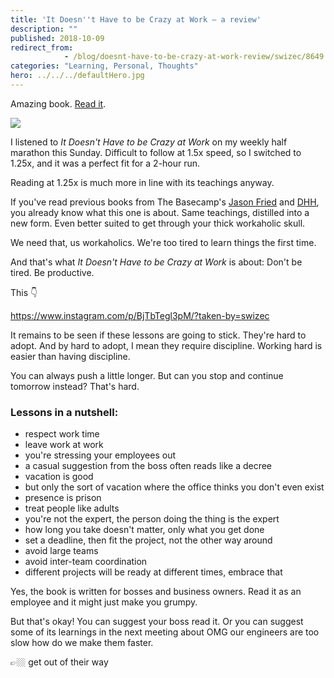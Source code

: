 ```yaml
---
title: 'It Doesn''t Have to be Crazy at Work – a review'
description: ""
published: 2018-10-09
redirect_from: 
            - /blog/doesnt-have-to-be-crazy-at-work-review/swizec/8649
categories: "Learning, Personal, Thoughts"
hero: ../../../defaultHero.jpg
---
```

<!-- wp:paragraph -->

Amazing book. [Read it](https://www.amazon.com/gp/product/0062874780?pf_rd_p=d1f45e03-8b73-4c9a-9beb-4819111bef9a&amp;pf_rd_r=KFQYFMZE934FR9V1VT5T).

<!-- /wp:paragraph -->



<!-- wp:image {"id":8656,"align":"center","width":800,"height":1208,"linkDestination":"custom"} -->

[![](./img/blog-wp-content-uploads-2018-10-81nvF-p7odL.jpg)](https://www.amazon.com/gp/product/0062874780?pf_rd_p=d1f45e03-8b73-4c9a-9beb-4819111bef9a&amp;pf_rd_r=KFQYFMZE934FR9V1VT5T)

<!-- /wp:image -->



I listened to _It Doesn&#x27;t Have to be Crazy at Work_ on my weekly half marathon this Sunday. Difficult to follow at 1.5x speed, so I switched to 1.25x, and it was a perfect fit for a 2-hour run.

Reading at 1.25x is much more in line with its teachings anyway.

If you&#x27;ve read previous books from The Basecamp&#x27;s [Jason Fried](twittertlink) and [DHH](twitter-link), you already know what this one is about. Same teachings, distilled into a new form. Even better suited to get through your thick workaholic skull.

We need that, us workaholics. We&#x27;re too tired to learn things the first time.

And that&#x27;s what _It Doesn&#x27;t Have to be Crazy at Work_ is about: Don&#x27;t be tired. Be productive.

This 👇

https://www.instagram.com/p/BjTbTegl3pM/?taken-by=swizec

It remains to be seen if these lessons are going to stick. They&#x27;re hard to adopt. And by hard to adopt, I mean they require discipline. Working hard is easier than having discipline.

You can always push a little longer. But can you stop and continue tomorrow instead? That&#x27;s hard.

### Lessons in a nutshell:

- respect work time
- leave work at work
- you&#x27;re stressing your employees out
- a casual suggestion from the boss often reads like a decree
- vacation is good
- but only the sort of vacation where the office thinks you don&#x27;t even exist
- presence is prison
- treat people like adults
- you&#x27;re not the expert, the person doing the thing is the expert
- how long you take doesn&#x27;t matter, only what you get done
- set a deadline, then fit the project, not the other way around
- avoid large teams
- avoid inter-team coordination
- different projects will be ready at different times, embrace that

Yes, the book is written for bosses and business owners. Read it as an employee and it might just make you grumpy.

But that&#x27;s okay! You can suggest your boss read it. Or you can suggest some of its learnings in the next meeting about OMG our engineers are too slow how do we make them faster.

👉🏼 get out of their way
